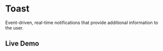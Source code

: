 # Toast

Event-driven, real-time notifications that provide additional information to the user. 

## Live Demo


<StorybookIFrame storyId="components-toast" />